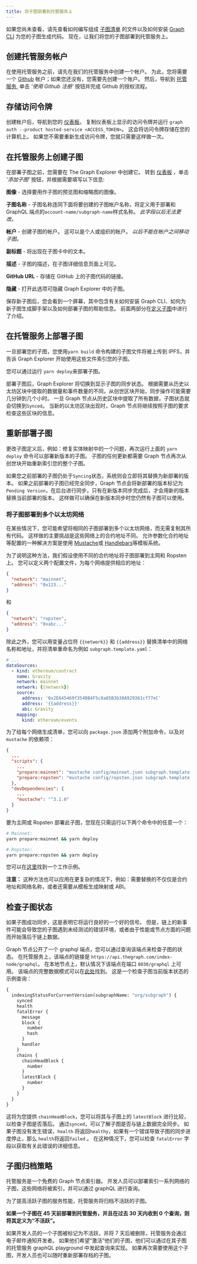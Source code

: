 ```yaml
---
title: 将子图部署到托管服务上
---
```


如果您尚未查看，请先查看如何编写组成 [子图清单](/developer/create-subgraph-hosted#the-subgraph-manifest) 的文件以及如何安装 [Graph CLI](https://github.com/graphprotocol/graph-cli) 为您的子图生成代码。 现在，让我们将您的子图部署到托管服务上。

## 创建托管服务帐户

在使用托管服务之前，请先在我们的托管服务中创建一个帐户。 为此，您将需要一个 [Github](https://github.com/) 帐户；如果您还没有，您需要先创建一个账户。 然后，导航到 [托管服务](https://thegraph.com/hosted-service/), 单击 _'使用 Github 注册'_ 按钮并完成 Github 的授权流程。

## 存储访问令牌

创建帐户后，导航到您的 [仪表板](https://thegraph.com/hosted-service/dashboard)。 复制仪表板上显示的访问令牌并运行 `graph auth --product hosted-service <ACCESS_TOKEN>`。 这会将访问令牌存储在您的计算机上。 如果您不需要重新生成访问令牌，您就只需要这样做一次。

## 在托管服务上创建子图

在部署子图之前，您需要在 The Graph Explorer 中创建它。 转到 [仪表板](https://thegraph.com/hosted-service/dashboard) ，单击 _'添加子图'_ 按钮，并根据需要填写以下信息:

**图像** - 选择要用作子图的预览图和缩略图的图像。

**子图名称** - 子图名称连同下面将要创建的子图帐户名称，将定义用于部署和 GraphQL 端点的`account-name/subgraph-name`样式名称。 _此字段以后无法更改。_

**帐户** - 创建子图的帐户。 这可以是个人或组织的帐户。 _以后不能在帐户之间移动子图。_

**副标题** - 将出现在子图卡中的文本。

**描述** - 子图的描述，在子图详细信息页面上可见。

**GitHub URL** - 存储在 GitHub 上的子图代码的链接。

**隐藏** - 打开此选项可隐藏 Graph Explorer 中的子图。

保存新子图后，您会看到一个屏幕，其中包含有关如何安装 Graph CLI、如何为新子图生成脚手架以及如何部署子图的帮助信息。 前面两部分在[定义子图](/developer/define-subgraph-hosted)中进行了介绍。

## 在托管服务上部署子图

一旦部署您的子图，您使用`yarn build` 命令构建的子图文件将被上传到 IPFS，并告诉 Graph Explorer 开始使用这些文件索引您的子图。

您可以通过运行 `yarn deploy`来部署子图。

部署子图后，Graph Explorer 将切换到显示子图的同步状态。 根据需要从历史以太坊区块中提取的数据量和事件数量的不同，从创世区块开始，同步操作可能需要几分钟到几个小时。 一旦 Graph 节点从历史区块中提取了所有数据，子图状态就会切换到`Synced`。 当新的以太坊区块出现时，Graph 节点将继续按照子图的要求检查这些区块的信息。

## 重新部署子图

更改子图定义后，例如：修复实体映射中的一个问题，再次运行上面的 `yarn deploy` 命令可以部署新版本的子图。 子图的任何更新都需要 Graph 节点再次从创世块开始重新索引您的整个子图。

如果您之前部署的子图仍处于`Syncing`状态，系统则会立即将其替换为新部署的版本。 如果之前部署的子图已经完全同步，Graph 节点会将新部署的版本标记为`Pending Version`，在后台进行同步，只有在新版本同步完成后，才会用新的版本替换当前部署的版本。 这样做可以确保在新版本同步时您仍然有子图可以使用。

### 将子图部署到多个以太坊网络

在某些情况下，您可能希望将相同的子图部署到多个以太坊网络，而无需复制其所有代码。 这样做的主要挑战是这些网络上的合约地址不同。 允许参数化合约地址等配置的一种解决方案是使用 [Mustache](https://mustache.github.io/)或 [Handlebars](https://handlebarsjs.com/)等模板系统。

为了说明这种方法，我们假设使用不同的合约地址将子图部署到主网和 Ropsten 上。 您可以定义两个配置文件，为每个网络提供相应的地址：

```json
{
  "network": "mainnet",
  "address": "0x123..."
}
```

和

```json
{
  "network": "ropsten",
  "address": "0xabc..."
}
```

除此之外，您可以用变量占位符 `{{network}}` 和 `{{address}}` 替换清单中的网络名称和地址，并将清单重命名为例如 `subgraph.template.yaml`：

```yaml
# ...
dataSources:
  - kind: ethereum/contract
    name: Gravity
    network: mainnet
    network: {{network}}
    source:
      address: '0x2E645469f354BB4F5c8a05B3b30A929361cf77eC'
      address: '{{address}}'
      abi: Gravity
    mapping:
      kind: ethereum/events
```

为了给每个网络生成清单，您可以向 `package.json` 添加两个附加命令，以及对 `mustache` 的依赖项：

```json
{
  ...
  "scripts": {
    ...
    "prepare:mainnet": "mustache config/mainnet.json subgraph.template.yaml > subgraph.yaml",
    "prepare:ropsten": "mustache config/ropsten.json subgraph.template.yaml > subgraph.yaml"
  },
  "devDependencies": {
    ...
    "mustache": "^3.1.0"
  }
}
```

要为主网或 Ropsten 部署此子图，您现在只需运行以下两个命令中的任意一个：

```sh
# Mainnet:
yarn prepare:mainnet && yarn deploy

# Ropsten:
yarn prepare:ropsten && yarn deploy
```

您可以在[这里](https://github.com/graphprotocol/example-subgraph/tree/371232cf68e6d814facf5e5413ad0fef65144759)找到一个工作示例。

**注意：** 这种方法也可以应用在更复杂的情况下，例如：需要替换的不仅仅是合约地址和网络名称，或者还需要从模板生成映射或 ABI。

## 检查子图状态

如果子图成功同步，这是表明它将运行良好的一个好的信号。 但是，链上的新事件可能会导致您的子图遇到未经测试的错误环境，或者由于性能或节点方面的问题而开始落后于链上数据。

Graph 节点公开了一个 graphql 端点，您可以通过查询该端点来检查子图的状态。 在托管服务上，该端点的链接是 `https://api.thegraph.com/index-node/graphql`。 在本地节点上，默认情况下该端点在端口 `8030/graphql` 上可用。 该端点的完整数据模式可以在[此处](https://github.com/graphprotocol/graph-node/blob/master/server/index-node/src/schema.graphql)找到。 这是一个检查子图当前版本状态的示例查询：

```graphql
{
  indexingStatusForCurrentVersion(subgraphName: "org/subgraph") {
    synced
    health
    fatalError {
      message
      block {
        number
        hash
      }
      handler
    }
    chains {
      chainHeadBlock {
        number
      }
      latestBlock {
        number
      }
    }
  }
}
```

这将为您提供 `chainHeadBlock`，您可以将其与子图上的 `latestBlock` 进行比较，以检查子图是否落后。 通过`synced`，可以了解子图是否与链上数据完全同步。 如果子图没有发生错误，`health` 将返回`healthy`，如果有一个错误导致子图的同步进度停止，那么 `health`将返回`failed` 。 在这种情况下，您可以检查 `fatalError` 字段以获取有关此错误的详细信息。

## 子图归档策略

托管服务是一个免费的 Graph 节点索引器。 开发人员可以部署索引一系列网络的子图，这些网络将被索引，并可以通过 graphQL 进行查询。

为了提高活跃子图的服务性能，托管服务将归档不活跃的子图。

**如果一个子图在 45 天前部署到托管服务，并且在过去 30 天内收到 0 个查询，则将其定义为“不活跃”。**

如果开发人员的一个子图被标记为不活跃，并将 7 天后被删除，托管服务会通过电子邮件通知开发者。 如果他们希望“激活”他们的子图，他们可以通过在其子图的托管服务 graphQL playground 中发起查询来实现。 如果再次需要使用这个子图，开发人员也可以随时重新部署存档的子图。
